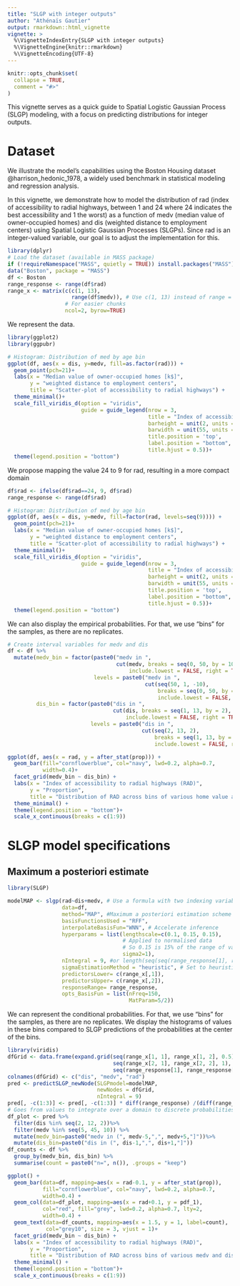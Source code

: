 ```yaml
---
title: "SLGP with integer outputs"
author: "Athénaïs Gautier"
output: rmarkdown::html_vignette
vignette: >
  %\VignetteIndexEntry{SLGP with integer outputs}
  %\VignetteEngine{knitr::rmarkdown}
  %\VignetteEncoding{UTF-8}
---
```


```r
knitr::opts_chunk$set(
  collapse = TRUE,
  comment = "#>"
)
```

This vignette serves as a quick guide to Spatial Logistic Gaussian Process (SLGP) modeling, with a focus on predicting distributions for integer outputs. 

# Dataset
We illustrate the model's capabilities using the Boston Housing dataset @harrison_hedonic_1978, a widely used benchmark in statistical modeling and regression analysis. 

In this vignette, we demonstrate how to model the distribution of rad (index of accessibility to radial highways, between 1 and 24 where 24 indicates the best accessibility and 1 the worst) as a function of medv (median value of owner-occupied homes) and dis (weighted distance to employment centers) using Spatial Logistic Gaussian Processes (SLGPs). Since rad is an integer-valued variable, our goal is to adjust the implementation for this.


```r
library(dplyr)
# Load the dataset (available in MASS package)
if (!requireNamespace("MASS", quietly = TRUE)) install.packages("MASS")
data("Boston", package = "MASS")
df <- Boston 
range_response <- range(df$rad)
range_x <- matrix(c(c(1, 13),
                    range(df$medv)), # Use c(1, 13) instead of range = c(1.1296 12.1265)
                  # For easier chunks
                  ncol=2, byrow=TRUE)
```

We represent the data.
```r
library(ggplot2)
library(ggpubr)

# Histogram: Distribution of med by age bin
ggplot(df, aes(x = dis, y=medv, fill=as.factor(rad))) +
  geom_point(pch=21)+
  labs(x = "Median value of owner-occupied homes [k$]", 
       y = "weighted distance to employment centers", 
       title = "Scatter-plot of accessibility to radial highways") +
  theme_minimal()+
  scale_fill_viridis_d(option = "viridis",
                       guide = guide_legend(nrow = 3,
                                            title = "Index of accessibility",
                                            barheight = unit(2, units = "mm"),
                                            barwidth = unit(55, units = "mm"),
                                            title.position = 'top',
                                            label.position = "bottom",
                                            title.hjust = 0.5))+
  theme(legend.position = "bottom")

```

We propose mapping the value 24 to 9 for rad, resulting in a more compact domain


```r
df$rad <- ifelse(df$rad==24, 9, df$rad) 
range_response <- range(df$rad)

# Histogram: Distribution of med by age bin
ggplot(df, aes(x = dis, y=medv, fill=factor(rad, levels=seq(9)))) +
  geom_point(pch=21)+
  labs(x = "Median value of owner-occupied homes [k$]", 
       y = "weighted distance to employment centers", 
       title = "Scatter-plot of accessibility to radial highways") +
  theme_minimal()+
  scale_fill_viridis_d(option = "viridis",
                       guide = guide_legend(nrow = 3,
                                            title = "Index of accessibility",
                                            barheight = unit(2, units = "mm"),
                                            barwidth = unit(55, units = "mm"),
                                            title.position = 'top',
                                            label.position = "bottom",
                                            title.hjust = 0.5))+
  theme(legend.position = "bottom")
```

We can also display the empirical probabilities. For that, we use "bins" for the samples, as there are no replicates.

```r

# Create interval variables for medv and dis
df <- df %>%
  mutate(medv_bin = factor(paste0("medv in ",
                                  cut(medv, breaks = seq(0, 50, by = 10), 
                                      include.lowest = FALSE, right = TRUE)),
                           levels = paste0("medv in ", 
                                           cut(seq(50, 1, -10), 
                                               breaks = seq(0, 50, by = 10),
                                               include.lowest = FALSE, right = TRUE))),
         dis_bin = factor(paste0("dis in ",
                                 cut(dis, breaks = seq(1, 13, by = 2), 
                                     include.lowest = FALSE, right = TRUE)),
                          levels = paste0("dis in ", 
                                          cut(seq(2, 13, 2), 
                                              breaks = seq(1, 13, by = 2),
                                              include.lowest = FALSE, right = TRUE))))

ggplot(df, aes(x = rad, y = after_stat(prop))) +
  geom_bar(fill="cornflowerblue", col="navy", lwd=0.2, alpha=0.7, 
           width=0.4)+
  facet_grid(medv_bin ~ dis_bin) +
  labs(x = "Index of accessibility to radial highways (RAD)", 
       y = "Proportion", 
       title = "Distribution of RAD across bins of various home value and distance to employment centers") +
  theme_minimal() +
  theme(legend.position = "bottom")+
  scale_x_continuous(breaks = c(1:9)) 

```


# SLGP model specifications


## Maximum a posteriori estimate


```r
library(SLGP)

modelMAP <- slgp(rad~dis+medv, # Use a formula with two indexing variables
                 data=df,
                 method="MAP", #Maximum a posteriori estimation scheme
                 basisFunctionsUsed = "RFF",
                 interpolateBasisFun="WNN", # Accelerate inference
                 hyperparams = list(lengthscale=c(0.1, 0.15, 0.15), 
                                    # Applied to normalised data
                                    # So 0.15 is 15% of the range of values
                                    sigma2=1), 
                 nIntegral = 9, #or length(seq(seq(range_response[1], range_response[2])))
                 sigmaEstimationMethod = "heuristic", # Set to heuristic for numerical stability                 
                 predictorsLower= c(range_x[,1]),
                 predictorsUpper= c(range_x[,2]),
                 responseRange= range_response,
                 opts_BasisFun = list(nFreq=150,
                                      MatParam=5/2))
```

We can represent the conditional probabilities. For that, we use "bins" for the samples, as there are no replicates. We display the histograms of values in these bins compared to SLGP predictions of the probabilities at the center of the bins.

```r
library(viridis)
dfGrid <- data.frame(expand.grid(seq(range_x[1, 1], range_x[1, 2], 0.5), 
                                 seq(range_x[2, 1], range_x[2, 2], 1), 
                                 seq(range_response[1], range_response[2])))
colnames(dfGrid) <- c("dis", "medv", "rad")
pred <- predictSLGP_newNode(SLGPmodel=modelMAP,
                            newNodes = dfGrid,
                            nIntegral = 9)
pred[, -c(1:3)] <- pred[, -c(1:3)] * diff(range_response) /(diff(range_response) +1) 
# Goes from values to integrate over a domain to discrete probabilities
df_plot <- pred %>%
  filter(dis %in% seq(2, 12, 2))%>%
  filter(medv %in% seq(5, 45, 10)) %>%
  mutate(medv_bin=paste0("medv in (", medv-5,",", medv+5,"]"))%>%
  mutate(dis_bin=paste0("dis in (", dis-1,",", dis+1,"]"))
df_counts <- df %>%
  group_by(medv_bin, dis_bin) %>%
  summarise(count = paste0("n=", n()), .groups = "keep")

ggplot() +
  geom_bar(data=df, mapping=aes(x = rad-0.1, y = after_stat(prop)),
           fill="cornflowerblue", col="navy", lwd=0.2, alpha=0.7, 
           width=0.4) +
  geom_col(data=df_plot, mapping=aes(x = rad+0.1, y = pdf_1),
           col="red", fill="grey", lwd=0.2, alpha=0.7, lty=2, 
           width=0.4) +
  geom_text(data=df_counts, mapping=aes(x = 1.5, y = 1, label=count), 
            col="grey10", size = 3, vjust = 1)+ 
  facet_grid(medv_bin ~ dis_bin) +
  labs(x = "Index of accessibility to radial highways (RAD)", 
       y = "Proportion", 
       title = "Distribution of RAD across bins of various medv and dis values (blue histogram)\nVS SLGP at the center of these bins") +
  theme_minimal() +
  theme(legend.position = "bottom")+
  scale_x_continuous(breaks = c(1:9)) 
```



